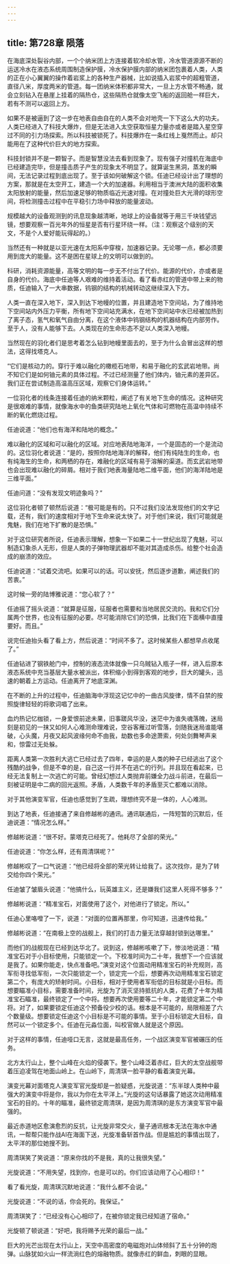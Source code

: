 ```yaml
---
---
---
```

title: 第728章 陨落
---



在海底深处裂谷内部，一个个纳米团上方连接着软冷却水管，冷水管道源源不断的运送冷水在液态系统周围制造保护膜，冷水保护膜内部的纳米团包裹着人类，人类的正在小心翼翼的操作着岩浆上的各种生产器械，比如说插入岩浆中的超粗管道，直径八米，厚度两米的管道。每一团纳米体积都非常大，一旦上方水管不畅通，就会立刻钻入在悬崖上挂着的隔热仓，这些隔热仓就像太空飞船的返回舱一样巨大，若有不测可以返回上方。

如果不是被逼到了这一步在地表自由自在的人类不会对地壳一下下这么大的功夫。人类已经进入了科技大爆炸，但是无法进入太空获取恒星力量亦或者是踏入星空穿过不同的引力场探索。所以科技被锁死了。科技爆炸在一条红线上戛然而止。却只能用在了这种代价巨大的地方探索。

科技封锁并不是一颗智子。而是智慧没法去看到现象了。现有强子对撞机在海底中已经建造完毕，但是撞击质子产生的现象太不明显了。就算诞生黑洞，蒸发的瞬间，无法记录过程到底出现了。至于该如何破解这个锁。任迪已经设计出了理想的方案，那就是在太空开工，建造一个大的加速器。利用相当于澳洲大陆的面积收集太阳放射的能量，然后加速足够的物质临近光速对撞。在对撞处巨大光滑的球形空间，将检测撞击过程中在平稳引力场中释放的能量波动。

规模越大的设备观测到的讯息现象越清晰，地球上的设备就等于用三千块钱望远镜，想要观察一百光年外的恒星是否有行星环绕一样。（注：观察这个级别的天文，不是个人爱好能玩得起的。）

当然还有一种就是以亚光速在太阳系中穿梭，加速器记录。无论哪一点，都必须要用到庞大的能量。这不是困在星球上的文明可以做到的。

科研，消耗资源能量，高等文明的每一步无不付出了代价。能源的代价，亦或者是自身的代价。海底中任迪等人艰难的维持着活动。看了看赤红的管道中带上来的物质，任迪输入了一大串数据，钨钢的结构的机械转动这继续深入下方。

人类一直在深入地下，深入到达下地幔的位置，并且建造地下空间站，为了维持地下空间站内外压力平衡，所有地下空间站充满水，在地下空间站中水已经被加热到了离子态，氢气和氧气自由分离，在这个液体中钨钢结构的机器结构在内部劳作。至于人，没有人能够下去。人类现在的生命形态不足以人类深入地幔。

当然现在的羽化者们是思考着怎么钻到地幔里面去的，至于为什么会冒出这样的想法，这得找塔克人。

“它们是核动力的。穿行于难以融化的橄榄石地带，和易于融化的玄武岩地带。尚不知它们是如何铀元素的具体过程。不过已经测量了他们体内，铀元素的差异区。我们正在尝试制造高温高压区域，观察它们身体运转。”

一位羽化者的线条连接着任迪的纳米颗粒，阐述了有关地下生命的情况。这种研究是很艰难的事情，就像海水中的鱼类研究陆地上氧化气体和可燃物在高温中持续不断的氧化燃烧过程。

任迪说道：“他们也有海洋和陆地的概念。”

难以融化的区域和可以融化的区域。对应地表陆地海洋，一个是固态的一个是流动的。这位羽化者说道：“是的，按照你陆地海洋的解释，他们有纯陆生的生命，也有纯海生的生命，和两栖的存在，难融化的区域有易于溶解的渠道。而玄武岩地带也会出现难以融化的碎屑。相对于我们地表海量陆地二维平面，他们的海洋陆地是三维平面。”

任迪问道：“没有发现文明迹象吗？”

这位羽化者顿了顿然后说道：“极可能是有的。只不过我们没法发现他们的文字记载，还有，我们的速度相对于地下生命来说太快了。对于他们来说，我们可能就是鬼魅，我们在地下扩散的是恐惧。”

对于这位研究者所说，任迪表示理解，想象一下如果二十一世纪出现了鬼魅，可以制造幻象杀人无形，但是人类的子弹物理武器却不能对其造成杀伤。给整个社会造成的崩溃的效应。

任迪说道：“试着交流吧。如果可以的话。可以安抚，然后逐步道歉，阐述我们的苦衷。”

这时候一旁的陆博雅说道：“您心软了？”

任迪摇了摇头说道：“就算是征服，征服者也需要和当地居民交流的。我和它们分属两个世界，也没有征服的必要。尽可能消除它们的恐惧，比我们在下面横中直撞要好。而且。”

说完任迪抬头看了看上方，然后说道：“时间不多了。这时候某些人都想早点收尾了。”

任迪钻进了钢铁舱门中，控制的液态流体就像一只乌贼钻入瓶子一样，进入后原本液态系统中充当基层大量水被派出，体积缩小到得到客观的地步，巨大的罐头，迅速的朝着上方运动。任迪离开了地底深渊。

在不断的上升的过程中，任迪脑海中浮现这记忆中的一曲古风旋律，情不自禁的按照旋律轻轻的将歌词唱了出来。

血灼热记忆枷锁，一身爱恨前途未果，旧事蹉风华没，迷茫中为谁失魂落魄，迷局刻是初见的一抹又如何人心难测命理难说，空谷客雁过听雪落，剑随我迷局谁能堪破，心头魔，月夜又起风波缘何命不由我，劫数也多命途萧索，何处剑舞琴声来和，惊雷过无处躲。

距离人类第一次胜利大逃亡已经过去了四年，幸运的是人类的种子已经逃出了这个残酷的战争，但是不幸的是，自己这一行并不在逃亡的行列。并且现在看起来，已经无法复制上一次逃亡的可能。曾经幻想过人类抛弃前嫌全力战斗前进，在最后一刻被证明是中二病的回光返照。矛盾，人类数千年的矛盾至灭亡都难以消除。

对于其他演变军官，任迪也感觉到了生疏，理想终究不是一体的，人心难测。

到达了地表，任迪接通了来自修越彬的通讯。通讯联通后，一阵短暂的沉默后，任迪说道：“情况怎么样。”

修越彬说道：“很不好。蒙塔克已经死了。他耗尽了全部的荣光。”

任迪说道：“你怎么样，还有周清琪呢？”

修越彬叹了一口气说道：“他已经将全部的荣光转让给我了。这次找你，是为了转交给你四个荣光。”

任迪皱了皱眉头说道：“他搞什么，玩英雄主义，还是嫌我们这里人死得不够多？”

修越彬说道：“精准宝石，对面使用了这个，对他进行了锁定。所以。”

任迪心里咯噔了一下，说道：“对面的位置再那里，你可知道，迅速传给我。”

修越彬说道：“在南极上空的战舰上，我们的打击力量无法穿越封锁到达哪里。”

而他们的战舰现在已经到达华北了。说到这，修越彬咳嗽了下，惨淡地说道：“精准宝石对于小目标使用，只能锁定一个。下校准时间为二十年，我想下一个应该就是我了。如果你能走，快点准备吧。”演变对这个位面动用精准宝石的补充规则，高军衔寻找低军衔，一次只能锁定一个，锁定完一个后，想要再次动用精准宝石锁定第二个，有庞大的矫射时间。小目标，相对于使用者军衔低的目标就是小目标。而想要瞄准小目标，需要准备时间，光旋为了消灭坚持抵抗的人类，花费了十年为精准宝石瞄准，最终锁定了一个中将。想要再次使用要等二十年，才能锁定第二个中将。对了，如果要锁定任迪这个预备役少校的话。根本是不可能的，局限相差了六个数量级。想要锁定任迪这个小目标是不可能的事情。至于小目标锁定大目标，自然可以一个锁定多个。任迪在元淼位面，叫校官做人就是这个原因。

对于这样的事情，任迪哑口无言，这就是最高任务，一个战区演变军官被碾压的任务。

北方太行山上，整个山峰在火焰的侵袭下。整个山峰泛着赤红，巨大的太空战舰带着压迫凌驾在地面山岭上。在山岭下，周清琪一脸平静的看着演变光幕。

演变光幕对面塔克人演变军官光旋却是一脸疑惑，光旋说道：“东半球人类种中最强大的演变中将是你，我以为你在太平洋上。”光旋的这句话暴露了她这次动用精准宝石的目的。十年的瞄准，最终锁定周清琪，是因为周清琪的是东方演变军官中最强的。

最近赤道地区愈演愈烈的反抗，让光旋非常交火，量子通讯根本无法在海水中通讯，一帮帮只能作战AI在海面下送，光旋准备斩首作战。但是尴尬的事情出现了，太平洋的那位她搜不到。

周清琪笑了笑说道：“原来你找的不是我，真的让我很失望。”

光旋说道：“不用失望，找到你，也是可以的。你们应该动用了心心相印！”

看了看光旋，周清琪沉默地说道：“我什么都不会说。”

光旋说道：“不说的话，你会死的。我保证。”

周清琪笑了：“已经没有心心相印了，在被你锁定我已经知道了宿命。”

光旋顿了顿说道：“好吧，我将赐予光荣的最后一战。”

巨大的光芒出现在太行山上，天空中高密度的电磁炮对山体倾斜了五十分钟的炮弹。山脉犹如火山一样流淌红色的熔融物质。就像赤红的鲜血，刺眼的显眼。